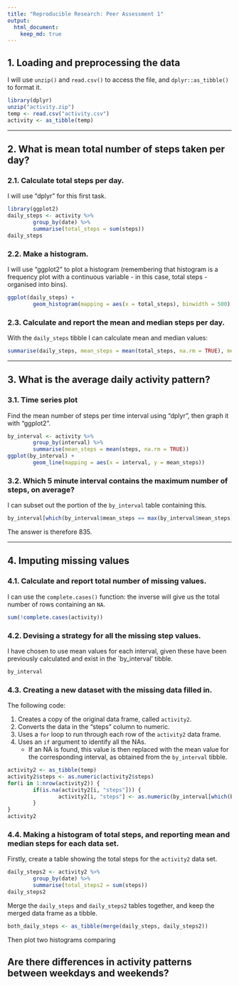 ```yaml
---
title: "Reproducible Research: Peer Assessment 1"
output: 
  html_document:
    keep_md: true
---
```


## 1. Loading and preprocessing the data

I will use `unzip()` and `read.csv()` to access the file, and `dplyr::as_tibble()` to format it.

```r
library(dplyr)
unzip("activity.zip")
temp <- read.csv("activity.csv")
activity <- as_tibble(temp)
```

---

## 2. What is mean total number of steps taken per day?

### 2.1. Calculate total steps per day.

I will use "dplyr" for this first task.

```r
library(ggplot2)
daily_steps <- activity %>%
        group_by(date) %>%
        summarise(total_steps = sum(steps))
daily_steps
```

### 2.2. Make a histogram.

I will use "ggplot2" to plot a histogram (remembering that histogram is a frequency plot with a continuous variable - in this case, total steps - organised into bins).

```r
ggplot(daily_steps) +
        geom_histogram(mapping = aes(x = total_steps), binwidth = 500)
```

### 2.3. Calculate and report the mean and median steps per day.

With the `daily_steps` tibble I can calculate mean and median values:

```r
summarise(daily_steps, mean_steps = mean(total_steps, na.rm = TRUE), median_steps = median(total_steps, na.rm = TRUE))
```

---

## 3. What is the average daily activity pattern?

### 3.1. Time series plot

Find the mean number of steps per time interval using "dplyr", then graph it with "ggplot2".

```r
by_interval <- activity %>%
        group_by(interval) %>%
        summarise(mean_steps = mean(steps, na.rm = TRUE))
ggplot(by_interval) +
        geom_line(mapping = aes(x = interval, y = mean_steps))
```

### 3.2. Which 5 minute interval contains the maximum number of steps, on average?

I can subset out the portion of the `by_interval` table containing this.

```r
by_interval[which(by_interval$mean_steps == max(by_interval$mean_steps)),]
```
The answer is therefore 835. 

---

## 4. Imputing missing values

### 4.1. Calculate and report total number of missing values.

I can use the `complete.cases()` function: the inverse will give us the total number of rows containing an `NA`.

```r
sum(!complete.cases(activity))
```
### 4.2. Devising a strategy for all the missing step values.

I have chosen to use mean values for each interval, given these have been previously calculated and exist in the `by_interval' tibble. 

```r
by_interval
```

### 4.3. Creating a new dataset with the missing data filled in.

The following code:

1. Creates a copy of the original data frame, called `activity2`.
2. Converts the data in the "steps" column to numeric.
3. Uses a `for` loop to run through each row of the `activity2` data frame.
4. Uses an `if` argument to identify all the NAs.
    * If an NA is found, this value is then replaced with the mean value for the corresponding interval, as obtained from the `by_interval` tibble.

```r
activity2 <- as_tibble(temp)
activity2$steps <- as.numeric(activity2$steps)
for(i in 1:nrow(activity2)) {
        if(is.na(activity2[i, "steps"])) {
                activity2[i, "steps"] <- as.numeric(by_interval[which(by_interval$interval == as.integer(activity2[i, "interval"])),2])
        } 
}
activity2
```

### 4.4. Making a histogram of total steps, and reporting mean and median steps for each data set.

Firstly, create a table showing the total steps for the `activity2` data set.

```r
daily_steps2 <- activity2 %>%
        group_by(date) %>%
        summarise(total_steps2 = sum(steps))
daily_steps2
```

Merge the `daily_steps` and `daily_steps2` tables together, and keep the merged data frame as a tibble.

```r
both_daily_steps <- as_tibble(merge(daily_steps, daily_steps2))
```

Then plot two histograms comparing 


## Are there differences in activity patterns between weekdays and weekends?
